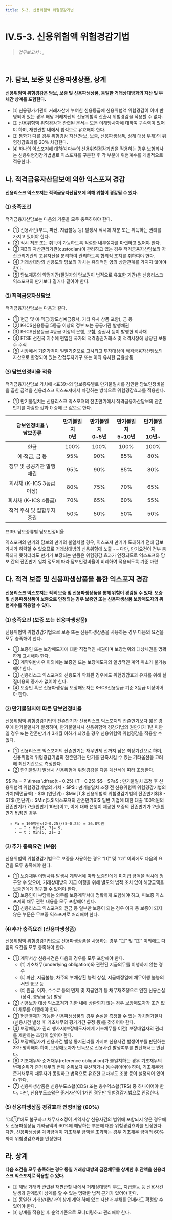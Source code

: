 ```yaml
---
title: 5-3. 신용위험액 위험경감기법
---
```

# IV.5-3. 신용위험액 위험경감기법

> _업무보고서 :_ <OverlayDemo id ="AI740"/> , <OverlayDemo id ="AI741"/>
<br/>

## 가. 담보, 보증 및 신용파생상품, 상계
**신용위험액 위험경감은 담보, 보증 및 신용파생상품, 동일한 거래상대방과의 자산 및 부채간 상계를 포함한다.**

- ⑴ 신용평가기관이 거래자산에 부여한 신용등급에 신용위험액 위험경감이 이미 반영되어 있는 경우 해당 거래자산의 신용위험액 산출시 위험경감을 적용할 수 없다.
- ⑵ 신용위험액 위험경감과 관련된 문서는 모든 이해당사자에 대하여 구속력이 있어야 하며, 재판관할 내에서 법적으로 유효해야 한다.
- ⑶ 통화가 다를 경우 위험경감 자산(담보, 보증, 신용파생상품, 상계 대상 부채)의 위험경감효과를 20% 차감한다.
- ⑷ 하나의 익스포져에 대하여 다수의 신용위험경감기법을 적용하는 경우 보험회사는 신용위험경감기법별로 익스포져를 구분한 후 각 부분에 위험계수를 개별적으로 적용한다.

## 나. 적격금융자산담보에 의한 익스포져 경감
**신용리스크 익스포져는 적격금융자산담보에 의해 위험이 경감될 수 있다.**

### ⑴ 충족조건
적격금융자산담보는 다음의 기준을 모두 충족하여야 한다.

- ① 신용사건(부도, 파산, 지급불능 등) 발생시 적시에 처분 또는 취득하는 권리를 가지고 있어야 한다.
- ② 적시 처분 또는 취득이 가능하도록 적절한 내부절차를 마련하고 있어야 한다.
- ③ 제3의 자산관리기관(custodian)이 관리하고 있는 경우 적격금융자산담보와 자산관리기관의 고유자산을 분리하여 관리하도록 합리적 조치를 취하여야 한다.
- ④ 거래상대방의 신용도와 담보의 가치는 유의적인 양의 상관관계를 가지지 않아야 한다.
- ⑤ 담보제공의 약정기간(질권자의 담보권이 법적으로 유효한 기간)은 신용리스크 익스포져의 만기보다 길거나 같아야 한다.

### ⑵ 적격금융자산담보
적격금융자산담보는 다음과 같다.

- ① 현금 및 예·적금(양도성예금증서, 기타 유사 상품 포함), 금 등
- ② K-ICS신용등급 5등급 이상의 정부 또는 공공기관 발행채권
- ③ K-ICS신용등급 4등급 이상의 은행, 보험, 증권사 등이 발행한 회사채
- ④ FTSE 선진국 지수에 편입된 국가의 적격증권거래소 및 적격시장에 상장된 보통주 주식
- ⑤ 시장에서 기준가격이 일일기준으로 고시되고 투자대상이 적격금융자산담보의 자산으로 한정되어 있는 간접투자기구 또는 이와 유사한 금융상품

### ⑶ 담보인정비율 적용
적격금융자산담보 가치에 \<표39>의 담보종류별로 만기불일치를 감안한 담보인정비율을 곱한 금액을 신용리스크 익스포져에서 차감하는 방식으로 위험경감효과를 적용한다.
- ① 만기불일치는 신용리스크 익스포져의 잔존만기에서 적격금융자산담보의 잔존만기를 차감한 값과 0 중에 큰 값으로 한다.

|담보인정비율 \ <br/> 담보종류|만기불일치 <br/> 0년|만기불일치 <br/> 0~5년|만기불일치 <br/> 5~10년|만기불일치 <br/> 10년~|
|:--:|:--:|:--:|:--:|:--:|
|현금|100%|100%|100%|100%|
|예·적금, 금 등 |95%|90%|85%|80%|
|정부 및 공공기관 발행채권|95%|90%|85%|80%|
|회사채 (K-ICS 3등급 이상)|80%|75%|70%|65%|
|회사채 (K-ICS 4등급)|70%|65%|60%|55%|
|적격 주식 및 집합투자증권|50%|50%|50%|50%|

<GCaption>표39. 담보종류별 담보인정비율</GCaption>

<Accordion multiple activeIndex={[]}>
<AccordionTab header="만기불일치 수준에 따라 담보인정비율을 차등화하는 이유">
    익스포져의 만기와 담보의 만기의 불일치할 경우, 익스포져 만기가 도래하기 전에 담보 가치가 하락할 수 있으므로 거래상대방의 신용위험에 노출
      - – 다만, 만기요건이 전부 충족되지 못하더라도 만기가 보장되는 만큼은 위험경감 효과가 인정되므로 익스포져와 담보 간의 잔존만기 일치 정도에 따라 담보인정비율이 비례하여 적용되도록 기준 마련
</AccordionTab>
</Accordion>

## 다. 적격 보증 및 신용파생상품을 통한 익스포져 경감
**신용리스크 익스포져는 적격 보증 및 신용파생상품을 통해 위험이 경감될 수 있다. 보증 및 신용파생상품이 보증으로 인정되는 경우 보증인 또는 신용파생상품 보장매도자의 위험계수를 적용할 수 있다.**

### ⑴ 충족요건 (보증 또는 신용파생상품)
신용위험액 위험경감기법으로 보증 또는 신용파생상품을 사용하는 경우 다음의 요건을 모두 충족해야 한다.

- ① 보증인 또는 보장매도자에 대한 직접적인 채권이며 보장범위와 대상채권을 명확하게 표시해야 한다.
- ② 계약위반사유 이외에는 보증인 또는 보장매도자의 일방적인 계약 취소가 불가능해야 한다.
- ③ 신용리스크 익스포져의 신용도가 악화된 경우에도 위험경감효과 유지를 위해 실질비용의 증가가 없어야 한다.
- ④ 보증인 혹은 신용파생상품 보장매도자는 K-ICS신용등급 기준 3등급 이상이어야 한다.

### ⑵ 만기불일치에 따른 담보인정비율
신용위험액 위험경감기법의 잔존만기가 신용리스크 익스포져의 잔존만기보다 짧은 경우에 만기불일치가 발생하며, 만기불일치시 신용위험액 경감기법의 원만기가 1년 미만일 경우 또는 잔존만기가 3개월 이하가 되었을 경우 신용위험액 위험경감을 적용할 수 없다.

- ① 신용리스크 익스포져의 잔존만기는 채무변제 전까지 남은 최장기간으로 하며, 신용위험액 위험경감기법의 잔존만기는 만기를 단축시킬 수 있는 기타옵션을 고려해 최단기간으로 측정한다.
- ② 만기불일치 발생시 신용위험액 위험경감을 다음 계산식에 따라 조정한다.
<GMath title="만기불일치 발생시 신용위험액 위험경감">
$$
Pa = P \times \dfrac{t - 0.25} {T – 0.25}
$$
</GMath>
<GCmt>
- $Pa$ : 만기불일치 조정 후 신용위험액 위험경감기법의 가치
- $P$ : 만기불일치 조정 전 신용위험액 위험경감기법의 가치(액면금액)
- $t$ (연단위) : $Min[T,$ 신용위험액 위험경감기법의 잔존만기$]$
- $T$ (연단위) : $Min[5,$ 익스포져의 잔존만기$]$
</GCmt>

<Accordion multiple activeIndex={[]}>
<AccordionTab header=" 만기불일치 발생시 신용위험 경감 산출 예시">
      일반 기업에 대한 대출 100억원의 잔존만기가 7년(원만기 10년)이고, 이에 대해 은행이 제공한 보증의 잔존만기가 2년(원만기 5년)인 경우

      ⇒ Pa = 100억원×(2–0.25)/(5–0.25) = 36.8억원
        - – T : Min[5, 7]= 5,
        - – t : Min[5, 2]= 2
</AccordionTab>
</Accordion>

### ⑶ 추가 충족요건 (보증)
신용위험액 위험경감기법으로 보증을 사용하는 경우 “⑴” 및 “⑵” 이외에도 다음의 요건을 모두 충족해야 한다.

- ① 보증채무 이행사유 발생시 계약서에 따라 보증인에게 미지급 금액을 적시에 청구할 수 있으며, 거래상대방의 지급 이행을 위해 별도의 법적 조치 없이 해당금액을 보증인에게 청구할 수 있어야 한다.
- ② 보증인이 부담하는 의무를 보증계약서에 명확하게 포함해야 하고, 피보증 익스포져의 채무 관련 내용을 모두 포함해야 한다.
- ③ 신용리스크 익스포져의 원금 등 일부만 보증이 되는 경우 이자 등 보증이 되지 않은 부문은 무보증 익스포져로 처리해야 한다.

### ⑷ 추가 충족요건 (신용파생상품)
신용위험액 위험경감기법으로 신용파생상품을 사용하는 경우 “⑴” 및 “⑵” 이외에도 다음의 요건을 모두 충족해야 한다.

- ① 계약서상 신용사건은 다음의 경우를 모두 포함해야 한다.
    - ㈀ 기초채무(underlying obligation)와 관련된 지급의무를 이행하지 않는 경우
    - ㈁ 파산, 지급불능, 차주의 부채상환 능력 상실, 지급예정일에 채무이행 불능의 서면 통보 등
    - ㈂ 원금, 이자, 수수료 등의 면제 및 지급연기 등 채무재조정으로 인한 신용손실(상각, 충당금 등) 발생
- ② 신용보장 대상 익스포져가 기한 내에 상환되지 않는 경우 보장매도자가 조건 없이 채무를 이행해야 한다.
- ③ 현금결제가 가능한 신용파생상품의 경우 손실을 측정할 수 있는 가치평가절차(신용사건 발생 후 기초채무의 평가기간 규정 등)를 갖추어야 한다.
- ④ 보장매입자 권리 행사시(보장매도자에게 기초채무를 이전) 보장매입자의 권리를 제한하는 조항이 없어야 한다.
- ⑤ 보장매입자가 신용사건 발생 통지권리를 가지며 신용사건 발생여부를 판단하는 자가 명확해야 하며, 보장매도자가 단독으로 신용사건 발생여부를 판단해서는 안된다.
- ⑥ 기초채무와 준거채무(reference obligation)가 불일치하는 경우 기초채무의 변제순위가 준거채무의 변제 순위보다 우선하거나 동순위이어야 하며, 기초채무와 준거채무의 채무자가 동일하고 법적으로 유효한 교차부도 조항 등이 설정되어 있어야 한다.
- ⑦ 신용파생상품은 신용부도스왑(CDS) 또는 총수익스왑(TRS) 중 하나이어야 한다. 다만, 신용부도스왑은 준거자산이 1개인 경우만 위험경감기법으로 인정한다.

### ⑸ 신용파생상품 경감효과 인정비율 (60%)
“⑷①”에도 불구하고 채무재조정이 계약서상 신용사건의 범위에 포함되지 않은 경우에도 신용파생상품 계약금액의 60%에 해당하는 부분에 대한 위험경감효과를 인정한다. 다만, 신용파생상품 계약금액이 기초채무 금액을 초과하는 경우 기초채무 금액의 60%까지 위험경감효과를 인정한다.

## 라. 상계
**다음 조건을 모두 충족하는 경우 동일 거래상대방의 금전채무를 상계한 후 잔액을 신용리스크 익스포져로 적용할 수 있다.**

- ⑴ 해당 거래와 관련된 재판관할 내에서 거래상대방의 부도, 지급불능 등 신용사건 발생과 관계없이 상계를 할 수 있는 명확한 법적 근거가 있어야 한다.
- ⑵ 동일한 거래상대방과의 상계 계약 하에 있는 자산과 부채를 언제라도 확정할 수 있어야 한다.
- ⑶ 상계를 적용한 후 순액기준으로 모니터링하고 관리해야 한다.
